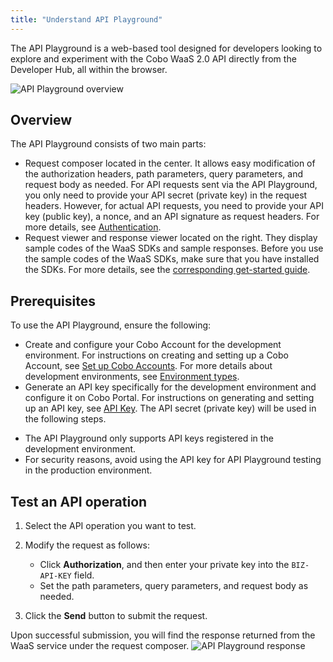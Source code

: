 ```yaml
---
title: "Understand API Playground"
---
```


The API Playground is a web-based tool designed for developers looking to explore and experiment with the Cobo WaaS 2.0 API directly from the Developer Hub, all within the browser.

![API Playground overview](/v2/images/api-reference/playground-overview.png)

## Overview

The API Playground consists of two main parts:

- Request composer located in the center. It allows easy modification of the authorization headers, path parameters, query parameters, and request body as needed.
   <Note>For API requests sent via the API Playground, you only need to provide your API secret (private key) in the request headers. However, for actual API requests, you need to provide your API key (public key), a nonce, and an API signature as request headers. For more details, see <a href="/v2/guides/overview/cobo-auth">Authentication</a>. </Note>
- Request viewer and response viewer located on the right. They display sample codes of the WaaS SDKs and sample responses.
   <Note>Before you use the sample codes of the WaaS SDKs, make sure that you have installed the SDKs. For more details, see the <a href="/v2/developer-tools/quickstart-python">corresponding get-started guide</a>.</Note>

## Prerequisites

To use the API Playground, ensure the following:

- Create and configure your Cobo Account for the development environment. For instructions on creating and setting up a Cobo Account, see [Set up Cobo Accounts](https://manuals.cobo.com/en/accounts/sign-up). For more details about development environments, see [Environment types](/v2/guides/overview/environments).
- Generate an API key specifically for the development environment and configure it on Cobo Portal. For instructions on generating and setting up an API key, see [API Key](/v2/guides/overview/cobo-auth#api-key). The API secret (private key) will be used in the following steps.

<Note><ul><li>The API Playground only supports API keys registered in the development environment.</li><li>For security reasons, avoid using the API key for API Playground testing in the production environment.</li></ul></Note>

## Test an API operation

1. Select the API operation you want to test.
2. Modify the request as follows:

   - Click **Authorization**, and then enter your private key into the `BIZ-API-KEY` field.
   - Set the path parameters, query parameters, and request body as needed.

3. Click the **Send** button to submit the request.

Upon successful submission, you will find the response returned from the WaaS service under the request composer.
![API Playground response](/v2/images/api-reference/playground-response.png)
